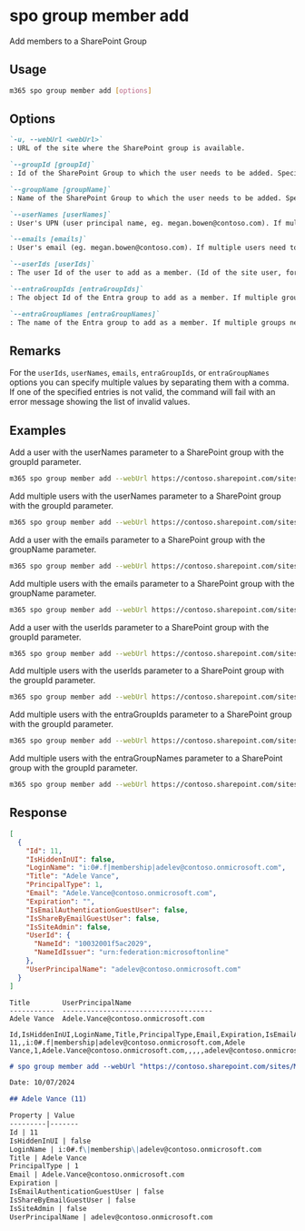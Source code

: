
# spo group member add

Add members to a SharePoint Group

## Usage

```sh
m365 spo group member add [options]
```

## Options

```md definition-list
`-u, --webUrl <webUrl>`
: URL of the site where the SharePoint group is available.

`--groupId [groupId]`
: Id of the SharePoint Group to which the user needs to be added. Specify either `groupId` or `groupName`.

`--groupName [groupName]`
: Name of the SharePoint Group to which the user needs to be added. Specify either `groupId` or `groupName`.

`--userNames [userNames]`
: User's UPN (user principal name, eg. megan.bowen@contoso.com). If multiple users need to be added, they have to be comma-separated (e.g. megan.bowen@contoso.com,alex.wilber@contoso.com). Specify either `userIds`, `userNames`, `emails`, `entraGroupIds` or `entraGroupNames`.

`--emails [emails]`
: User's email (eg. megan.bowen@contoso.com). If multiple users need to be added, they have to be comma-separated (e.g. megan.bowen@contoso.com,alex.wilber@contoso.com). Specify either `userIds`, `userNames`, `emails`, `entraGroupIds` or `entraGroupNames`.

`--userIds [userIds]`
: The user Id of the user to add as a member. (Id of the site user, for example: 14) If multiple users need to be added, the Ids have to be comma-separated. Specify either `userIds`, `userNames`, `emails`, `entraGroupIds` or `entraGroupNames`.

`--entraGroupIds [entraGroupIds]`
: The object Id of the Entra group to add as a member. If multiple groups need to be added, the Ids have to be comma-separated. Specify either `userIds`, `userNames`, `emails`, `entraGroupIds`, or `entraGroupNames`.

`--entraGroupNames [entraGroupNames]`
: The name of the Entra group to add as a member. If multiple groups need to be added, they have to be comma-separated. Specify either `userIds`, `userNames`, `emails`, `entraGroupIds`, or `entraGroupNames`.
```

<Global />

## Remarks

For the `userIds`, `userNames`, `emails`, `entraGroupIds`, or `entraGroupNames` options you can specify multiple values by separating them with a comma. If one of the specified entries is not valid, the command will fail with an error message showing the list of invalid values.

## Examples

Add a user with the userNames parameter to a SharePoint group with the groupId parameter.

```sh
m365 spo group member add --webUrl https://contoso.sharepoint.com/sites/SiteA --groupId 5 --userNames "Alex.Wilber@contoso.com"
```

Add multiple users with the userNames parameter to a SharePoint group with the groupId parameter.

```sh
m365 spo group member add --webUrl https://contoso.sharepoint.com/sites/SiteA --groupId 5 --userNames "Alex.Wilber@contoso.com, Adele.Vance@contoso.com"
```

Add a user with the emails parameter to a SharePoint group with the groupName parameter.

```sh
m365 spo group member add --webUrl https://contoso.sharepoint.com/sites/SiteA --groupName "Contoso Site Owners" --emails "Alex.Wilber@contoso.com"
```

Add multiple users with the emails parameter to a SharePoint group with the groupName parameter.

```sh
m365 spo group member add --webUrl https://contoso.sharepoint.com/sites/SiteA --groupName "Contoso Site Owners" --emails "Alex.Wilber@contoso.com, Adele.Vance@contoso.com"
```

Add a user with the userIds parameter to a SharePoint group with the groupId parameter.

```sh
m365 spo group member add --webUrl https://contoso.sharepoint.com/sites/SiteA --groupId 5 --userIds 5
```

Add multiple users with the userIds parameter to a SharePoint group with the groupId parameter.

```sh
m365 spo group member add --webUrl https://contoso.sharepoint.com/sites/SiteA --groupId 5 --userIds "5,12"
```

Add multiple users with the entraGroupIds parameter to a SharePoint group with the groupId parameter.
  
```sh 
m365 spo group member add --webUrl https://contoso.sharepoint.com/sites/SiteA --groupId 5 --entraGroupIds "f2fb2f10-cfd2-4054-8ffd-64533657a5ab,3e86049e-89e6-4c27-bccb-d7549f0bbd06"
```

Add multiple users with the entraGroupNames parameter to a SharePoint group with the groupId parameter.
  
```sh 
m365 spo group member add --webUrl https://contoso.sharepoint.com/sites/SiteA --groupId 5 --entraGroupNames "Azure group one, Azure group two" 
```

## Response

<Tabs>
  <TabItem value="JSON">

  ```json
  [
    {
      "Id": 11,
      "IsHiddenInUI": false,
      "LoginName": "i:0#.f|membership|adelev@contoso.onmicrosoft.com",
      "Title": "Adele Vance",
      "PrincipalType": 1,
      "Email": "Adele.Vance@contoso.onmicrosoft.com",
      "Expiration": "",
      "IsEmailAuthenticationGuestUser": false,
      "IsShareByEmailGuestUser": false,
      "IsSiteAdmin": false,
      "UserId": {
        "NameId": "10032001f5ac2029",
        "NameIdIssuer": "urn:federation:microsoftonline"
      },
      "UserPrincipalName": "adelev@contoso.onmicrosoft.com"
    }
  ]
  ```

  </TabItem>
  <TabItem value="Text">

  ```text
  Title        UserPrincipalName
  -----------  -------------------------------------
  Adele Vance  Adele.Vance@contoso.onmicrosoft.com
  ```

  </TabItem>
  <TabItem value="CSV">

  ```csv
  Id,IsHiddenInUI,LoginName,Title,PrincipalType,Email,Expiration,IsEmailAuthenticationGuestUser,IsShareByEmailGuestUser,IsSiteAdmin,UserPrincipalName
  11,,i:0#.f|membership|adelev@contoso.onmicrosoft.com,Adele Vance,1,Adele.Vance@contoso.onmicrosoft.com,,,,,adelev@contoso.onmicrosoft.com
  ```

  </TabItem>
  <TabItem value="Markdown">

  ```md
  # spo group member add --webUrl "https://contoso.sharepoint.com/sites/Marketing" --groupId "5" --userNames "AdeleV@contoso.onmicrosoft.com"

  Date: 10/07/2024

  ## Adele Vance (11)

  Property | Value
  ---------|-------
  Id | 11
  IsHiddenInUI | false
  LoginName | i:0#.f\|membership\|adelev@contoso.onmicrosoft.com
  Title | Adele Vance
  PrincipalType | 1
  Email | Adele.Vance@contoso.onmicrosoft.com
  Expiration |
  IsEmailAuthenticationGuestUser | false
  IsShareByEmailGuestUser | false
  IsSiteAdmin | false
  UserPrincipalName | adelev@contoso.onmicrosoft.com
  ```

  </TabItem>
</Tabs>
